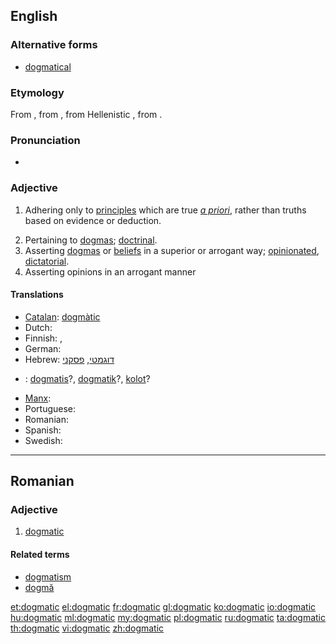==English==

===Alternative forms===
* [[dogmatical]]

===Etymology===
From {{etyl|fr}} {{term|dogmatique}}, from {{etyl|LL.}} {{term|dogmaticus}}, from Hellenistic {{etyl|grc}} {{term|δογματικός||didactic|lang=grc}}, from {{term|δόγμα||dogma|lang=grc}}.

===Pronunciation===
* {{a|UK}} {{IPA|/dɒɡˈmatɪk/}}

===Adjective===
{{en-adj}}

# {{philosophy|medicine}} Adhering only to [[principle]]s which are true ''[[a priori]]'', rather than truths based on evidence or deduction.
# Pertaining to [[dogma]]s; [[doctrinal]].
# Asserting [[dogma]]s or [[belief]]s in a superior or arrogant way; [[opinionated]], [[dictatorial]].
# Asserting opinions in an arrogant manner

====Translations====
{{trans-top|asserting beliefs in an arrogant way}}
* [[Catalan]]: [[dogmàtic]]
* Dutch: {{t+|nl|dogmatisch}}
* Finnish: {{t-|fi|dogmaattinen}},  {{t|fi|joustamaton}}
* German: {{t+|de|dogmatisch}}
* Hebrew: [[דוגמטי]], [[פסקני]]
* {{ttbc|id}}: [[dogmatis]]?, [[dogmatik]]?, [[kolot]]?
{{trans-mid}}
* [[Manx]]: {{t-|gv|bun-chredjuagh|xs=Manx}}
* Portuguese: {{t+|pt|dogmático}}
* Romanian: {{t|ro|dogmatic|m|n}}
* Spanish: {{t-|es|dogmático}}
* Swedish: {{t+|sv|dogmatisk}}
{{trans-bottom}}

----

==Romanian==

===Adjective===
{{ro-adj}} {{m|n}}

# [[dogmatic]]

====Related terms====
* [[dogmatism]]
* [[dogmă]]

[[et:dogmatic]]
[[el:dogmatic]]
[[fr:dogmatic]]
[[gl:dogmatic]]
[[ko:dogmatic]]
[[io:dogmatic]]
[[hu:dogmatic]]
[[ml:dogmatic]]
[[my:dogmatic]]
[[pl:dogmatic]]
[[ru:dogmatic]]
[[ta:dogmatic]]
[[th:dogmatic]]
[[vi:dogmatic]]
[[zh:dogmatic]]